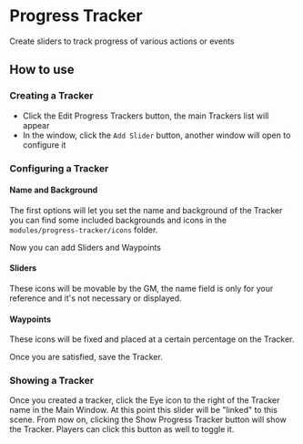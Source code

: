 
# Progress Tracker

Create sliders to track progress of various actions or events


## How to use

### Creating a Tracker
<ImageButBetter src="/../public/images/Progress-Tracker/Ptbuttons.png" alt="Progress
Tracker buttons" width={2000} height={2000} className={styles.wikiimage}/>

  - Click the Edit Progress Trackers button, the main Trackers list will
    appear
  - In the window, click the `Add Slider` button, another window will
    open to configure it


### Configuring a Tracker

#### Name and Background

The first options will let you set the name and background of the
Tracker you can find some included backgrounds and icons in the
`modules/progress-tracker/icons` folder.
<ImageButBetter src="/../public/images/Progress-Tracker/Ptmainwindow.png" alt="Main Window" width={2000} height={2000} className={styles.wikiimage}/>

Now you can add Sliders and Waypoints

#### Sliders

These icons will be movable by the GM, the name field is only for your
reference and it's not necessary or displayed.

#### Waypoints

These icons will be fixed and placed at a certain percentage on the
Tracker.

Once you are satisfied, save the Tracker.

### Showing a Tracker

Once you created a tracker, click the Eye icon to the right of the
Tracker name in the Main Window. At this point this slider will be
"linked" to this scene. From now on, clicking the Show Progress Tracker
button will show the Tracker. Players can click this button as well to
toggle it.
